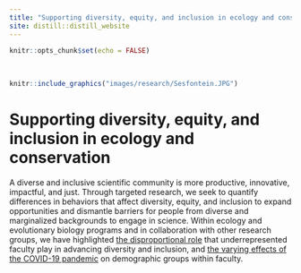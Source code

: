 ```yaml
---
title: "Supporting diversity, equity, and inclusion in ecology and conservation"
site: distill::distill_website
---
```


```r
knitr::opts_chunk$set(echo = FALSE)
```

<style>
d-title, d-byline {
  display: none
}
</style>

<br>

````r
knitr::include_graphics("images/research/Sesfontein.JPG")
````

# Supporting diversity, equity, and inclusion in ecology and conservation
A diverse and inclusive scientific community is more productive, innovative, impactful, and just. Through targeted research, we seek to quantify differences in behaviors that affect diversity, equity, and inclusion to expand opportunities and dismantle barriers for people from diverse and marginalized backgrounds to engage in science. Within ecology and evolutionary biology programs and in collaboration with other research groups, we have highlighted [the disproportional role](https://rdcu.be/bFvxQ) that underrepresented faculty play in advancing diversity and inclusion, and [the varying effects of the COVID-19 pandemic](https://doi.org/10.1002/eap.2265) on demographic groups within faculty.